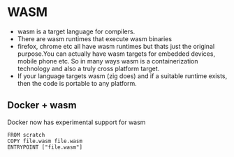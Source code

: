 # WASM

- wasm is a target language for compilers.
- There are wasm runtimes that execute wasm binaries
- firefox, chrome etc all have wasm runtimes but thats just the original purpose.You can actually have wasm targets for embedded devices, mobile phone etc. So in many ways wasm is a containerization technology and also a truly cross platform target.
- If your language targets wasm (zig does) and if a suitable runtime exists, then the code is portable to any platform.

## Docker + wasm

Docker now has experimental support for wasm

```
FROM scratch
COPY file.wasm file.wasm
ENTRYPOINT ["file.wasm"]
```
